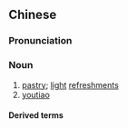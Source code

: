 {{also|馃子}}
==Chinese==
{{zh-forms|s=馃子|alt=果子}}

===Pronunciation===
{{zh-pron
|m=guǒzi
|cat=n
}}

===Noun===
{{zh-noun}}

# [[pastry]]; [[light]] [[refreshment]]s
# [[youtiao]]

====Derived terms====
{{zh-der|煎餅餜子}}

{{zh-cat|Foods}}
